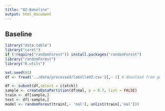 ```yaml
---
title: "02-Baseline"
output: html_document
---
```



## Baseline 
```r
library("data.table")
library("caret")
if (!require("randomForest")) install.packages("randomForest")
library("randomForest")
library("R.utils")
```

```r
set.seed(63)
df <- fread('../data/processed/labelled2.csv')[,- 1] # download from google drive when confident in csv
```

```r
df <- subset(df,select = c(atck))
sample <- createDataPartition(df$mal, p = 0.7, list = FALSE)
train <- df[sample,]
test <- df[-sample,]
model <- randomForest(train[,- 'mal'], unlist(train[,'mal']))
```
```r

```









